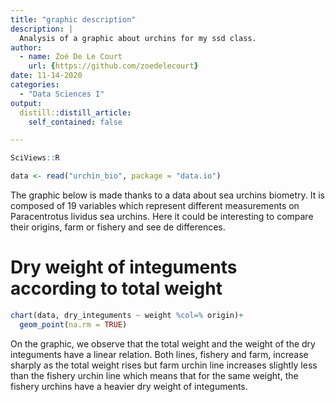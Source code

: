 ```yaml
---
title: "graphic description"
description: |
  Analysis of a graphic about urchins for my ssd class.
author:
  - name: Zoé De Le Court
    url: {https://github.com/zoedelecourt}
date: 11-14-2020
categories:
  - "Data Sciences I"
output:
  distill::distill_article:
    self_contained: false

---
```

```r
SciViews::R
```

```r
data <- read("urchin_bio", package = "data.io")
```


The graphic below is made thanks to a data about sea urchins biometry. It is composed of 19 variables which represent different measurements on Paracentrotus lividus sea urchins. Here it could be interesting  to compare their origins, farm or fishery and see de differences.


# Dry weight of integuments according to total weight

```r
chart(data, dry_integuments ~ weight %col=% origin)+
  geom_point(na.rm = TRUE)
```



On the graphic, we observe that the total weight and the weight of the dry integuments have a linear relation. Both lines, fishery and farm, increase sharply as the total weight rises but farm urchin line increases slightly less than the fishery urchin line which means that for the same weight, the fishery urchins have a heavier dry weight of integuments.






